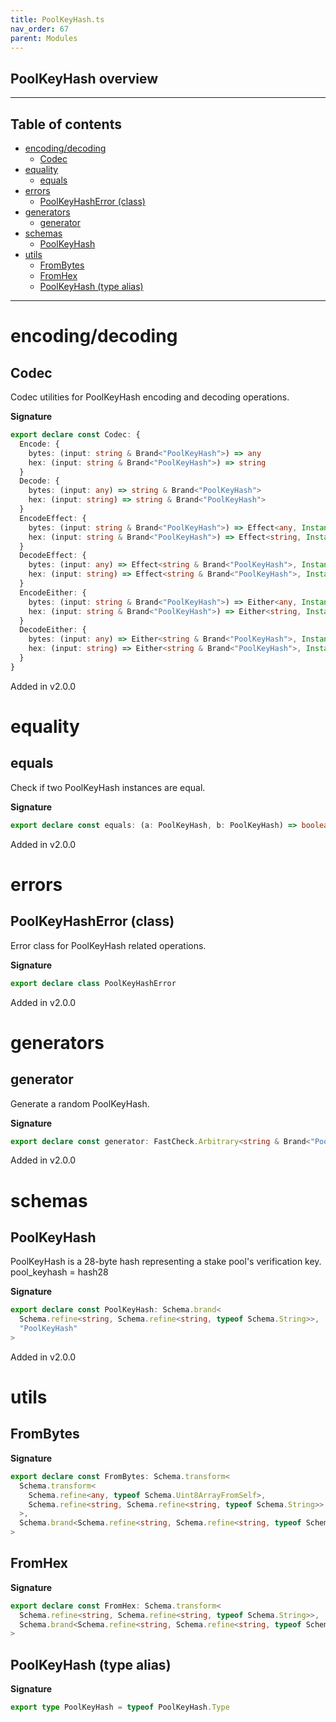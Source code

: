 ```yaml
---
title: PoolKeyHash.ts
nav_order: 67
parent: Modules
---
```


## PoolKeyHash overview

---

<h2 className="text-delta">Table of contents</h2>

- [encoding/decoding](#encodingdecoding)
  - [Codec](#codec)
- [equality](#equality)
  - [equals](#equals)
- [errors](#errors)
  - [PoolKeyHashError (class)](#poolkeyhasherror-class)
- [generators](#generators)
  - [generator](#generator)
- [schemas](#schemas)
  - [PoolKeyHash](#poolkeyhash)
- [utils](#utils)
  - [FromBytes](#frombytes)
  - [FromHex](#fromhex)
  - [PoolKeyHash (type alias)](#poolkeyhash-type-alias)

---

# encoding/decoding

## Codec

Codec utilities for PoolKeyHash encoding and decoding operations.

**Signature**

```ts
export declare const Codec: {
  Encode: {
    bytes: (input: string & Brand<"PoolKeyHash">) => any
    hex: (input: string & Brand<"PoolKeyHash">) => string
  }
  Decode: {
    bytes: (input: any) => string & Brand<"PoolKeyHash">
    hex: (input: string) => string & Brand<"PoolKeyHash">
  }
  EncodeEffect: {
    bytes: (input: string & Brand<"PoolKeyHash">) => Effect<any, InstanceType<typeof PoolKeyHashError>>
    hex: (input: string & Brand<"PoolKeyHash">) => Effect<string, InstanceType<typeof PoolKeyHashError>>
  }
  DecodeEffect: {
    bytes: (input: any) => Effect<string & Brand<"PoolKeyHash">, InstanceType<typeof PoolKeyHashError>>
    hex: (input: string) => Effect<string & Brand<"PoolKeyHash">, InstanceType<typeof PoolKeyHashError>>
  }
  EncodeEither: {
    bytes: (input: string & Brand<"PoolKeyHash">) => Either<any, InstanceType<typeof PoolKeyHashError>>
    hex: (input: string & Brand<"PoolKeyHash">) => Either<string, InstanceType<typeof PoolKeyHashError>>
  }
  DecodeEither: {
    bytes: (input: any) => Either<string & Brand<"PoolKeyHash">, InstanceType<typeof PoolKeyHashError>>
    hex: (input: string) => Either<string & Brand<"PoolKeyHash">, InstanceType<typeof PoolKeyHashError>>
  }
}
```

Added in v2.0.0

# equality

## equals

Check if two PoolKeyHash instances are equal.

**Signature**

```ts
export declare const equals: (a: PoolKeyHash, b: PoolKeyHash) => boolean
```

Added in v2.0.0

# errors

## PoolKeyHashError (class)

Error class for PoolKeyHash related operations.

**Signature**

```ts
export declare class PoolKeyHashError
```

Added in v2.0.0

# generators

## generator

Generate a random PoolKeyHash.

**Signature**

```ts
export declare const generator: FastCheck.Arbitrary<string & Brand<"PoolKeyHash">>
```

Added in v2.0.0

# schemas

## PoolKeyHash

PoolKeyHash is a 28-byte hash representing a stake pool's verification key.
pool_keyhash = hash28

**Signature**

```ts
export declare const PoolKeyHash: Schema.brand<
  Schema.refine<string, Schema.refine<string, typeof Schema.String>>,
  "PoolKeyHash"
>
```

Added in v2.0.0

# utils

## FromBytes

**Signature**

```ts
export declare const FromBytes: Schema.transform<
  Schema.transform<
    Schema.refine<any, typeof Schema.Uint8ArrayFromSelf>,
    Schema.refine<string, Schema.refine<string, typeof Schema.String>>
  >,
  Schema.brand<Schema.refine<string, Schema.refine<string, typeof Schema.String>>, "PoolKeyHash">
>
```

## FromHex

**Signature**

```ts
export declare const FromHex: Schema.transform<
  Schema.refine<string, Schema.refine<string, typeof Schema.String>>,
  Schema.brand<Schema.refine<string, Schema.refine<string, typeof Schema.String>>, "PoolKeyHash">
>
```

## PoolKeyHash (type alias)

**Signature**

```ts
export type PoolKeyHash = typeof PoolKeyHash.Type
```
